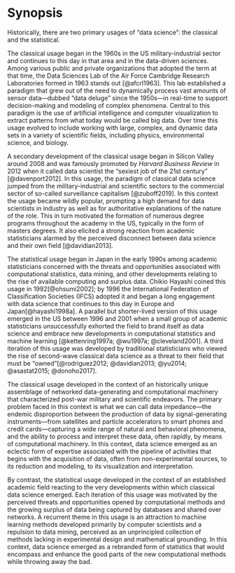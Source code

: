 # Synopsis

Historically, there are two primary usages of "data science": the classical and the statistical.

The classical usage began in the 1960s in the US military-industrial sector and continues to this day in that area and in the data-driven sciences. Among various public and private organizations that adopted the term at that time, the Data Sciences Lab of the Air Force Cambridge Research Laboratories formed in 1963 stands out [@afcrl1963]. This lab established a paradigm that grew out of the need to dynamically process vast amounts of sensor data---dubbed "data deluge" since the 1950s---in real-time to support decision-making and modeling of complex phenomena. Central to this paradigm is the use of artificial intelligence and computer visualization to extract patterns from what today would be called big data. Over time this usage evolved to include working with large, complex, and dynamic data sets in a variety of scientific fields, including physics, environmental science, and biology.

A secondary development of the classical usage began in Silicon Valley around 2008 and was famously promoted by *Harvard Business Review* in 2012 when it called data scientist the "sexiest job of the 21st century" [@davenport2012]. In this usage, the paradigm of classical data science jumped from the military-industrial and scientific sectors to the commercial sector of so-called surveillance capitalism [@zuboff2019]. In this context the usage became wildly popular, prompting a high demand for data scientists in industry as well as for authoritative explanations of the nature of the role. This in turn motivated the formation of numerous degree programs throughout the academy in the US, typically in the form of masters degrees. It also elicited a strong reaction from academic statisticians alarmed by the perceived disconnect between data science and their own field [@davidian2013].

The statistical usage began in Japan in the early 1990s among academic statisticians concerned with the threats and opportunities associated with computational statistics, data mining, and other developments relating to the rise of available computing and surplus data. Chikio Hayashi coined this usage in 1992[@ohsumi2002]; by 1996 the International Federation of Classification Societies (IFCS) adopted it and began a long engagement with data science that continues to this day in Europe and Japan[@hayashi1998a]. A parallel but shorter-lived version of this usage emerged in the US between 1996 and 2001 when a small group of academic statisticians unsuccessfully exhorted the field to brand itself as data science and embrace new developments in computational statistics and machine learning [@kettenring1997a; @wu1997a; @cleveland2001]. A third iteration of this usage was developed by traditional statisticians who viewed the rise of second-wave classical data science as a threat to their field that must be "owned"[@rodriguez2012; @davidian2013; @yu2014; @asastat2015; @donoho2017].

The classical usage developed in the context of an historically unique assemblage of networked data-generating and computational machinery that characterized post-war military and scientific endeavors. The primary problem faced in this context is what we can call data impedance---the endemic disproportion between the production of data by signal-generating instruments---from satellites and particle accelerators to smart phones and credit cards---capturing a wide range of natural and behavioral phenomena, and the ability to process and interpret these data, often rapidly, by means of computational machinery. In this context, data science emerged as an eclectic form of expertise associated with the pipeline of activities that begins with the acquisition of data, often from non-experimental sources, to its reduction and modeling, to its visualization and interpretation.

By contrast, the statistical usage developed in the context of an established academic field reacting to the very developments within which classical data science emerged. Each iteration of this usage was motivated by the perceived threats and opportunities opened by computational methods and the growing surplus of data being captured by databases and shared over networks. A recurrent theme in this usage is an attraction to machine learning methods developed primarily by computer scientists and a repulsion to data mining, perceived as an unprincipled collection of methods lacking in experimental design and mathematical grounding. In this context, data science emerged as a rebranded form of statistics that would encompass and enhance the good parts of the new computational methods while throwing away the bad.